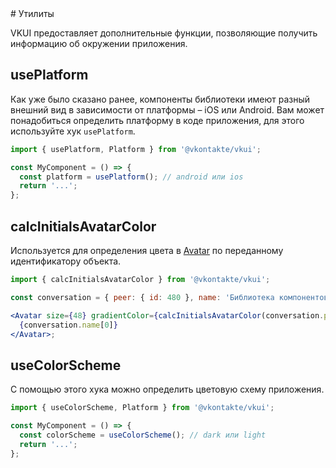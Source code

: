 <Overview>
# Утилиты

VKUI предоставляет дополнительные функции, позволяющие получить информацию об окружении приложения.

</Overview>

## usePlatform

Как уже было сказано ранее, компоненты библиотеки имеют разный внешний вид в зависимости от платформы – iOS или Android.
Вам может понадобиться определить платформу в коде приложения, для этого используйте хук `usePlatform`.

```jsx {1,4}
import { usePlatform, Platform } from '@vkontakte/vkui';

const MyComponent = () => {
  const platform = usePlatform(); // android или ios
  return '...';
};
```

## calcInitialsAvatarColor

Используется для определения цвета в [Avatar](#!/Avatar) по переданному идентификатору объекта.

```jsx {1,5}
import { calcInitialsAvatarColor } from '@vkontakte/vkui';

const conversation = { peer: { id: 480 }, name: 'Библиотека компонентов VKUI' };

<Avatar size={48} gradientColor={calcInitialsAvatarColor(conversation.peer.id)}>
  {conversation.name[0]}
</Avatar>;
```

## useColorScheme

С помощью этого хука можно определить цветовую схему приложения.

```jsx {1,4}
import { useColorScheme, Platform } from '@vkontakte/vkui';

const MyComponent = () => {
  const colorScheme = useColorScheme(); // dark или light
  return '...';
};
```
